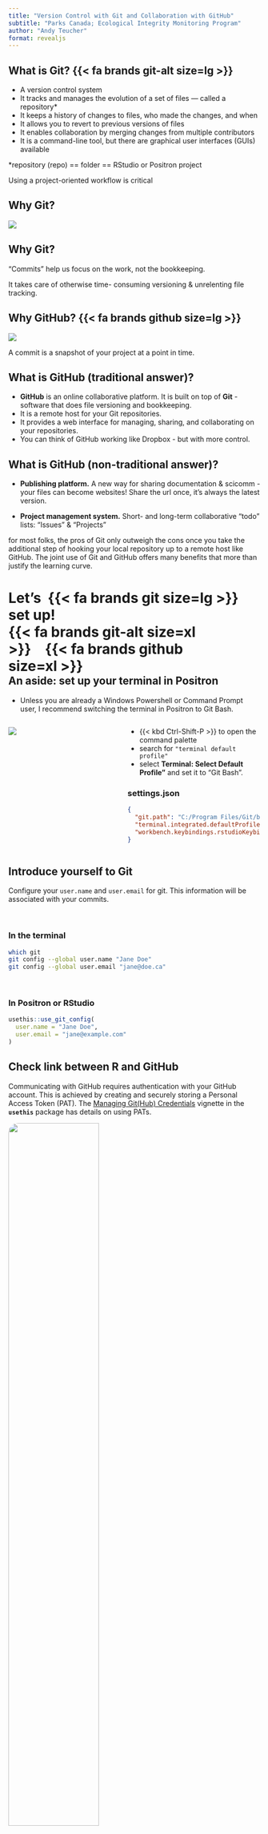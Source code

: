 ```yaml
---
title: "Version Control with Git and Collaboration with GitHub"
subtitle: "Parks Canada; Ecological Integrity Monitoring Program"
author: "Andy Teucher"
format: revealjs
---
```


## What is Git? [{{< fa brands git-alt size=lg >}}]{.git-orange}

::: {.incremental}
- A version control system
- It tracks and manages the evolution of a set of files — called a [repository]{.highlight-term}* 
- It keeps a history of changes to files, who made the changes, and when
- It allows you to revert to previous versions of files
- It enables collaboration by merging changes from multiple contributors
- It is a command-line tool, but there are graphical user interfaces (GUIs) available
:::

::: {.notebox .fragment}
*repository (repo) == folder == RStudio or Positron project
:::

[Using a project-oriented workflow is critical]{.fragment}

## Why Git?

![](img/why-git-climbing.png)

## Why Git? {background-image="img/why-git-climbing-2.png" background-position="50% 45%" background-size="90%"}

::: {.absolute bottom=0}
"Commits" help us focus on the work, not the bookkeeping.

It takes care of otherwise time- consuming versioning & unrelenting file tracking. 
:::

## Why GitHub? {{< fa brands github size=lg >}}

![](img/why-github-bryan.png)

::: {.notes}
A commit is a snapshot of your project at a point in time.
:::

## What is GitHub (traditional answer)?

::: {.incremental}
- **GitHub** is an online collaborative platform. It is built on top of **Git** - software that does file versioning and bookkeeping.
- It is a remote host for your Git repositories.
- It provides a web interface for managing, sharing, and collaborating on your repositories.
- You can think of GitHub working like Dropbox - but with more control.
:::

## What is GitHub (non-traditional answer)?

- **Publishing platform.** A new way for sharing documentation & scicomm - your files can become websites! Share the url once, it’s always the latest version.  

- **Project management system.** Short- and long-term collaborative "todo" lists: "Issues" & "Projects"

::: {.notes}
for most folks, the pros of Git only outweigh the cons once you take the additional step of hooking your local repository up to a remote host like GitHub. The joint use of Git and GitHub offers many benefits that more than justify the learning curve.
:::

# Let's &nbsp;[{{< fa brands git size=lg >}}]{.git-orange}&nbsp; set up! [{{< fa brands git-alt size=xl >}}&emsp;{{< fa brands github size=xl >}}]{style="float: right; padding-right: 100px;"}

## An aside: set up your terminal in Positron

- Unless you are already a Windows Powershell or Command Prompt user, I recommend switching the terminal in Positron to Git Bash.

::: {.columns}
::: {.column width="45%"}
![](img/windows-terminal-bash.png)
:::
::: {.column width="55%"}

- {{< kbd Ctrl-Shift-P >}} to open the command palette
- search for `"terminal default profile"`
- select **Terminal: Select Default Profile"** and set it to "Git Bash".

### settings.json
```json
{
  "git.path": "C:/Program Files/Git/bin/bash.exe",
  "terminal.integrated.defaultProfile.windows": "Git Bash",
  "workbench.keybindings.rstudioKeybindings": true,
}
```
:::
:::
<!-- end columns -->

## Introduce yourself to Git

Configure your `user.name` and `user.email` for git. This information will be associated with your commits.

<br>

::: {.fragment}
### In the terminal

```.bash
which git
git config --global user.name "Jane Doe"
git config --global user.email "jane@doe.ca"
```
:::

<br>

::: {.fragment}
### In Positron or RStudio

```r
usethis::use_git_config(
  user.name = "Jane Doe",
  user.email = "jane@example.com"
)
```
:::

## Check link between R and GitHub

Communicating with GitHub requires authentication with your GitHub account.
This is achieved by creating and securely storing a Personal Access Token (PAT).
The [Managing Git(Hub) Credentials](https://usethis.r-lib.org/articles/articles/git-credentials.html) vignette in the **`usethis`** package has details on using PATs.

![](img/ChatGPT_R-GitHub.png){ width=60% fig-align="center" style="border-radius: 20px;" }

## Check link between R and GitHub

Create a PAT with:

```r
usethis::create_github_token()
```

::: {.fragment}
-   Give the token a descriptive name, accept the default scopes, and click "Generate Token".
-   Copy the newly generated PAT to your clipboard.
-   Run `gitcreds::gitcreds_set()` in R and paste in your PAT when prompted.
-   After you close the PAT webpage, you won't be able to see your PAT again! You can store it somewhere secure, such as in a password manager.

:::

::: {.notes}
You may need to install the **`gitcreds`** package.

Caveat about storing PATs on Linux:

macOS and Windows both have built-in credential managers that will securely store your PAT, however the same does not exist in Linux.
[Happy Git with R has a section on options for storing your PAT on Linux](https://happygitwithr.com/https-pat#pat-doesnt-persist-on-linux).
:::

## Check your Git setup with a "situation report"

```r
usethis::git_sitrep()
```

::: {.fragment}
::: {.cell-output-tall}
```.plaintext
── Git global (user)
• Name: 'Andy Teucher'
• Email: 'andy.teucher@gmail.com'
• Global (user-level) gitignore file: '/Users/andy/.gitignore'
• Vaccinated: TRUE
ℹ Defaulting to 'https' Git protocol
• Default Git protocol: 'https'
• Default initial branch name: 'main'

── GitHub user
• Default GitHub host: 'https://github.com'
• Personal access token for 'https://github.com': '<discovered>'
• GitHub user: 'ateucher'
• Token scopes: 'gist, repo, user, workflow'
• Email(s): 'andy.teucher@gmail.com (primary)'
ℹ No active usethis project

Personal access token for 'https://github.com': '<discovered>'
```
:::
:::

::: {.fragment}
It is essential to check whether your name and email are correct and the PAT is showing as "discovered"
:::

::: {.question .fragment}
Do you see anything different in your output?
:::

::: {.notes}
The output shows information about the link between RStudio and GitHub.
Not all of it is relevant now, but it is essential to check whether your name and email are correct and the PAT is showing as "discovered"

`git_vaccinate()`
:::

## We can interact with Git and GitHub:

- from with Positron [{{< fa code-branch size=lg >}}]{.git-orange} GUI, 
- using `usethis` git-related functions, 
- [{{< fa brands git size=lg >}}]{.git-orange} command-line tools + GitHub web interface

## Starting a *new project* with Git and GitHub

- GitHub First
  - Create a new repo on GitHub, then [clone]{.highlight-term} it to your computer
  - Preferred, cleanest workflow
<br><br>
- Local First
  - Create a new repo on your computer, then push it to GitHub
  - Totally fine, a bit more awkward

## We will:

1. Create a new repo on GitHub
2. Clone it to your computer and open as a new project using Positron
3. Create some commits
4. Push the commits to GitHub

::: {.fragment}
We're going to make a repository for recipes!

### Organization:

- `README.md` with a description of the project
- one `.md` file per recipe in a `recipes/` folder
:::

## Making a commit

- Make changes to file(s)
- Choose what files you want to include in the commit
- Stage the changes (using `git add`)
- Commit the staged changes (using `git commit`)

::: {.notes}
If you think of Git as taking snapshots of changes over the life of a project, git add specifies what will go in a snapshot (putting things in the staging area), and git commit then actually takes the snapshot, and makes a permanent record of it (as a commit). It’s almost always better to explicitly add things to the staging area, because you might commit changes you forgot you made. Try to stage things manually, or you might find yourself searching for "git undo commit" more than you would like!
:::

## Converting an *existing project* to use Git and GitHub

1. Initialize a Git repository in your existing project
2. Commit the existing files
3. Create a new repo on GitHub
4. Link your local repo to the GitHub repo
5. Push the commits to GitHub

## Ignoring things

- What about files that you don't want to track with Git or put on GitHub?
  - large/sensitive data files,
  - rendered outputs,
  - temporary files created by IDE
- `.gitignore` file in the root of your project

:::: {.columns}
::: {.column width="50%"}
```plaintext
# R data files
*.RData
*.rda

# Specific data files
data/large_data.csv

# output files
reports/
```
:::

::: {.column width="50%"}
- Each line specifies a pattern
- Comments starting with `#` are ignored
- Wildcards (e.g., `*`) to specify patterns
- Specify specific files or entire directories
:::
::::

## Create/add to a `.gitignore` file

:::: {.columns}
::: {.column width="50%"}
![](img/positron-add-gitignore.png)
:::
::: {.column width="50%"}
### Or
```r
usethis::use_git_ignore(
  c("*.RData", "data/large_data.csv", "reports/")
)
```
:::
::::

## Your Turn

1. Find an existing project on your computer, and turn it into a git repository
2. Choose carefully* what files to include in your first commit, and commit the files
3. Create a new repository on GitHub and push your local commits to GitHub

* Remember to use the `.gitignore` file

<!--
### From the command line (terminal)

```bash
cd path/to/your/project
git init
```
-->
::: {.resources}
<https://positron.posit.co/git.html>
:::

## Collaborating

- Git is a *distributed* version control system
- Each collaborator has a full copy of the repository, including its history
- All collaborators can push changes to the remote repository (given they have permission)
- Changes made by collaborators can be pulled into your local repository

::: {.fragment}
### Your turn

- In pairs, one person is the "owner" of a repo, the other is a "collaborator"
- Owner adds collaborator to a on GitHub
- Collaborator clones the repo to their computer
- Collaborator makes a change, commits, and pushes to GitHub
- Owner pulls the change to their computer
:::
